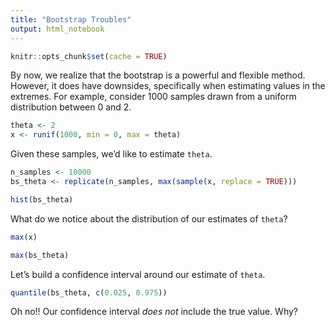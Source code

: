 ```yaml
---
title: "Bootstrap Troubles"
output: html_notebook
---
```


```r
knitr::opts_chunk$set(cache = TRUE)
```

By now, we realize that the bootstrap is a powerful and flexible method. However,
it does have downsides, specifically when estimating values in the extremes. For
example, consider 1000 samples drawn from a uniform distribution between 0 and 2.

```r
theta <- 2
x <- runif(1000, min = 0, max = theta)
```

Given these samples, we'd like to estimate `theta`.

```r
n_samples <- 10000
bs_theta <- replicate(n_samples, max(sample(x, replace = TRUE)))
```

```r
hist(bs_theta)
```

What do we notice about the distribution of our estimates of `theta`?

```r
max(x)
```

```r
max(bs_theta)
```

Let's build a confidence interval around our estimate of `theta`.

```r
quantile(bs_theta, c(0.025, 0.975))
```

Oh no!! Our confidence interval *does not* include the true value. Why?
